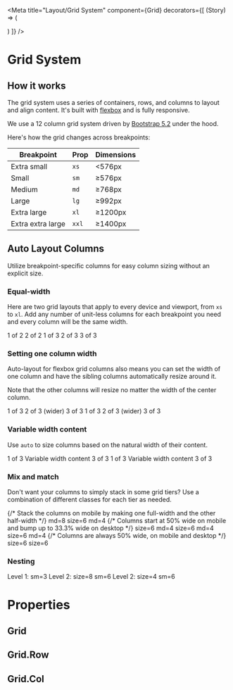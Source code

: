 
<Meta
  title="Layout/Grid System"
  component={Grid}
  decorators={[
    (Story) => (
      <div className="grid-demo">
        <Story />
      </div>
    )
  ]}
/>

# Grid System

## How it works

The grid system uses a series of containers, rows, and columns to layout and align content.
It's built with [flexbox](https://developer.mozilla.org/en-US/docs/Web/CSS/CSS_Flexible_Box_Layout/Using_CSS_flexible_boxes)
and is fully responsive.

We use a 12 column grid system driven by [Bootstrap 5.2](https://getbootstrap.com/docs/5.2/layout/grid/) under the hood.

Here's how the grid changes across breakpoints:

<div class="table-responsive">
  <table class="table">
    <thead>
      <tr>
        <th>Breakpoint</th>
        <th>Prop</th>
        <th>Dimensions</th>
      </tr>
    </thead>
    <tbody>
      <tr>
        <td>Extra small</td>
        <td>
          <code>xs</code>
        </td>
        <td>&lt;576px</td>
      </tr>
      <tr>
        <td>Small</td>
        <td>
          <code>sm</code>
        </td>
        <td>≥576px</td>
      </tr>
      <tr>
        <td>Medium</td>
        <td>
          <code>md</code>
        </td>
        <td>≥768px</td>
      </tr>
      <tr>
        <td>Large</td>
        <td>
          <code>lg</code>
        </td>
        <td>≥992px</td>
      </tr>
      <tr>
        <td>Extra large</td>
        <td>
          <code>xl</code>
        </td>
        <td>≥1200px</td>
      </tr>
      <tr>
        <td>Extra extra large</td>
        <td>
          <code>xxl</code>
        </td>
        <td>≥1400px</td>
      </tr>
    </tbody>
  </table>
</div>


## Auto Layout Columns

Utilize breakpoint-specific columns for easy column sizing without an explicit size.

### Equal-width

Here are two grid layouts that apply to every device and viewport, from `xs` to `xl`.
Add any number of unit-less columns for each breakpoint you need and every column
will be the same width.



<Canvas>
  <Story name="Equal-width">
    <Grid>
      <Grid.Row>
        <Grid.Col>
          1 of 2
        </Grid.Col>
        <Grid.Col>
          2 of 2
        </Grid.Col>
      </Grid.Row>
      <Grid.Row>
        <Grid.Col>
          1 of 3
        </Grid.Col>
        <Grid.Col>
          2 of 3
        </Grid.Col>
        <Grid.Col>
          3 of 3
        </Grid.Col>
      </Grid.Row>
    </Grid>
  </Story>
</Canvas>

### Setting one column width

Auto-layout for flexbox grid columns also means you can set the width of one
column and have the sibling columns automatically resize around it.

Note that the other columns will resize no matter the width of the center column.

<Canvas>
  <Story name="Setting one column width">
    <Grid>
      <Grid.Row>
        <Grid.Col>
          1 of 3
        </Grid.Col>
        <Grid.Col size={6}>
          2 of 3 (wider)
        </Grid.Col>
        <Grid.Col>
          3 of 3
        </Grid.Col>
      </Grid.Row>
      <Grid.Row>
        <Grid.Col>
          1 of 3
        </Grid.Col>
        <Grid.Col size={5}>
          2 of 3 (wider)
        </Grid.Col>
        <Grid.Col>
          3 of 3
        </Grid.Col>
      </Grid.Row>
    </Grid>
  </Story>
</Canvas>

### Variable width content

Use `auto` to size columns based on the natural width of their content.

<Canvas>
  <Story name="Variable width content">
    <Grid>
      <Grid.Row className="justify-content-md-center">
        <Grid.Col lg={2}>
          1 of 3
        </Grid.Col>
        <Grid.Col md="auto">
          Variable width content
        </Grid.Col>
        <Grid.Col lg={2}>
          3 of 3
        </Grid.Col>
      </Grid.Row>
      <Grid.Row>
        <Grid.Col>
          1 of 3
        </Grid.Col>
        <Grid.Col md="auto">
          Variable width content
        </Grid.Col>
        <Grid.Col lg={2}>
          3 of 3
        </Grid.Col>
      </Grid.Row>
    </Grid>
  </Story>
</Canvas>

### Mix and match

Don't want your columns to simply stack in some grid tiers?
Use a combination of different classes for each tier as needed.

<Canvas>
  <Story name="Mix and match">
    <Grid>
      {/* Stack the columns on mobile by making one full-width and the other half-width */}
      <Grid.Row>
        <Grid.Col md={8}>md=8</Grid.Col>
        <Grid.Col size={6} md={4}>size=6 md=4</Grid.Col>
      </Grid.Row>
      {/* Columns start at 50% wide on mobile and bump up to 33.3% wide on desktop */}
      <Grid.Row>
        <Grid.Col size={6} md={4}>size=6 md=4</Grid.Col>
        <Grid.Col size={6} md={4}>size=6 md=4</Grid.Col>
        <Grid.Col size={6} md={4}>size=6 md=4</Grid.Col>
      </Grid.Row>
      {/* Columns are always 50% wide, on mobile and desktop */}
      <Grid.Row>
        <Grid.Col size={6}>size=6</Grid.Col>
        <Grid.Col size={6}>size=6</Grid.Col>
      </Grid.Row>
    </Grid>
  </Story>
</Canvas>



### Nesting

<Canvas>
  <Story name="Nesting">
    <Grid>
      <Grid.Row>
        <Grid.Col sm={3}>
          Level 1: sm=3
        </Grid.Col>
        <Grid.Col sm={9}>
          <Grid.Row>
            <Grid.Col size={8} sm={6}>
              Level 2: size=8 sm=6
            </Grid.Col>
            <Grid.Col size={4} sm={6}>
              Level 2: size=4 sm=6
            </Grid.Col>
          </Grid.Row>
        </Grid.Col>
      </Grid.Row>
    </Grid>
  </Story>
</Canvas>


# Properties

## Grid

<ArgsTable of={Grid} />

## Grid.Row

<ArgsTable of={Grid.Row} />

## Grid.Col

<ArgsTable of={Grid.Col} />

